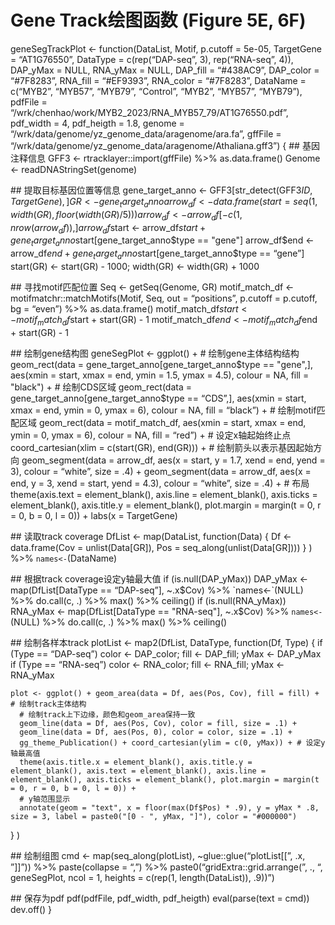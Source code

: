 # Gene Track绘图函数 (Figure 5E, 6F)
geneSegTrackPlot <- function(DataList, Motif, p.cutoff = 5e-05, TargetGene = "AT1G76550", DataType = c(rep("DAP-seq", 3), rep("RNA-seq", 4)), DAP_yMax = NULL, RNA_yMax = NULL, DAP_fill = "#438AC9", DAP_color = "#7F8283", RNA_fill = "#EF9393", RNA_color = "#7F8283", DataName = c("MYB2", "MYB57", "MYB79", "Control", "MYB2", "MYB57", "MYB79"), pdfFile = "/wrk/chenhao/work/MYB2_2023/RNA_MYB57_79/AT1G76550.pdf", pdf_width = 4, pdf_heigth = 1.8, genome = "/wrk/data/genome/yz_genome_data/aragenome/ara.fa", gffFile = "/wrk/data/genome/yz_genome_data/aragenome/Athaliana.gff3") {
  ## 基因注释信息
  GFF3 <- rtracklayer::import(gffFile) %>% as.data.frame()
  Genome <- readDNAStringSet(genome)
  
  ## 提取目标基因位置等信息
  gene_target_anno <- GFF3[str_detect(GFF3$ID, TargetGene),]
  GR <- gene_target_anno %>% filter(type == "gene") %>% makeGRangesFromDataFrame(keep.extra.columns = F, ignore.strand = T, seqinfo = NULL, seqnames.field = "seqnames", start.field = "start", end.field = "end")
  arrow_df <- data.frame(start = seq(1, width(GR), floor(width(GR) / 5))) %>% mutate(end = start + 59)
  arrow_df <- arrow_df[-c(1, nrow(arrow_df)),]
  arrow_df$start <- arrow_df$start + gene_target_anno$start[gene_target_anno$type == "gene"]
  arrow_df$end <- arrow_df$end + gene_target_anno$start[gene_target_anno$type == "gene"]
  start(GR) <- start(GR) - 1000; width(GR) <- width(GR) + 1000
  
  ## 寻找motif匹配位置
  Seq <- getSeq(Genome, GR)
  motif_match_df <- motifmatchr::matchMotifs(Motif, Seq, out = "positions", p.cutoff = p.cutoff, bg = "even") %>% as.data.frame()
  motif_match_df$start <- motif_match_df$start + start(GR) - 1
  motif_match_df$end <- motif_match_df$end + start(GR) - 1
  
  ## 绘制gene结构图
  geneSegPlot <- ggplot() + 
    # 绘制gene主体结构结构
    geom_rect(data = gene_target_anno[gene_target_anno$type == "gene",], aes(xmin = start, xmax = end, ymin = 1.5, ymax = 4.5), colour = NA, fill = "black") + 
    # 绘制CDS区域
    geom_rect(data = gene_target_anno[gene_target_anno$type == "CDS",], aes(xmin = start, xmax = end, ymin = 0, ymax = 6), colour = NA, fill = "black") + 
    # 绘制motif匹配区域
    geom_rect(data = motif_match_df, aes(xmin = start, xmax = end, ymin = 0, ymax = 6), colour = NA, fill = "red") + 
    # 设定x轴起始终止点
    coord_cartesian(xlim = c(start(GR), end(GR))) + 
    # 绘制箭头以表示基因起始方向
    geom_segment(data = arrow_df, aes(x = start, y = 1.7, xend = end, yend = 3), colour = "white", size = .4) + 
    geom_segment(data = arrow_df, aes(x = end, y = 3, xend = start, yend = 4.3), colour = "white", size = .4) + 
    # 布局
    theme(axis.text = element_blank(), axis.line = element_blank(), axis.ticks = element_blank(), axis.title.y = element_blank(), plot.margin = margin(t = 0, r = 0, b = 0, l = 0)) + 
    labs(x = TargetGene)
  
  ## 读取track coverage
  DfList <- map(DataList, function(Data) {
    Df <- data.frame(Cov = unlist(Data[GR]), Pos = seq_along(unlist(Data[GR])))
  } ) %>% `names<-`(DataName)
  
  ## 根据track coverage设定y轴最大值
  if (is.null(DAP_yMax)) DAP_yMax <- map(DfList[DataType == "DAP-seq"], ~.x$Cov) %>% `names<-`(NULL) %>% do.call(c, .) %>% max() %>% ceiling()
  if (is.null(RNA_yMax)) RNA_yMax <- map(DfList[DataType == "RNA-seq"], ~.x$Cov) %>% `names<-`(NULL) %>% do.call(c, .) %>% max() %>% ceiling()
  
  ## 绘制各样本track
  plotList <- map2(DfList, DataType, function(Df, Type) {
    if (Type == "DAP-seq") color <- DAP_color; fill <- DAP_fill; yMax <- DAP_yMax
    if (Type == "RNA-seq") color <- RNA_color; fill <- RNA_fill; yMax <- RNA_yMax
    
    plot <- ggplot() + geom_area(data = Df, aes(Pos, Cov), fill = fill) + # 绘制track主体结构
      # 绘制track上下边缘，颜色和geom_area保持一致
      geom_line(data = Df, aes(Pos, Cov), color = fill, size = .1) + 
      geom_line(data = Df, aes(Pos, 0), color = color, size = .1) + 
      gg_theme_Publication() + coord_cartesian(ylim = c(0, yMax)) + # 设定y轴最高值
      theme(axis.title.x = element_blank(), axis.title.y = element_blank(), axis.text = element_blank(), axis.line = element_blank(), axis.ticks = element_blank(), plot.margin = margin(t = 0, r = 0, b = 0, l = 0)) + 
      # y轴范围显示
      annotate(geom = "text", x = floor(max(Df$Pos) * .9), y = yMax * .8, size = 3, label = paste0("[0 - ", yMax, "]"), color = "#000000")
  } )
  
  ## 绘制组图
  cmd <- map(seq_along(plotList), ~glue::glue("plotList[[", .x, "]]")) %>% paste(collapse = ", ") %>% paste0("gridExtra::grid.arrange(", ., ", geneSegPlot, ncol = 1, heights = c(rep(1, length(DataList)), .9))")
  
  ## 保存为pdf
  pdf(pdfFile, pdf_width, pdf_heigth)
  eval(parse(text = cmd))
  dev.off()
}
